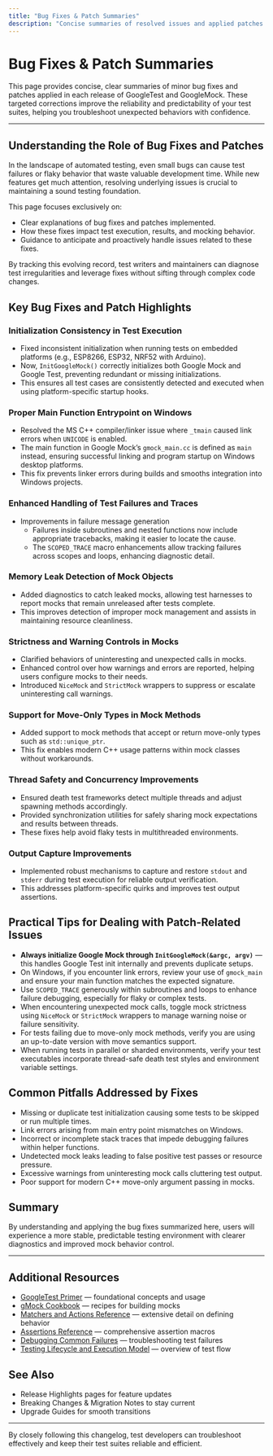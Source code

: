```yaml
---
title: "Bug Fixes & Patch Summaries"
description: "Concise summaries of resolved issues and applied patches in each release. Understanding these minor changes helps users troubleshoot unexpected test behavior and maximize suite reliability."
---
```


# Bug Fixes & Patch Summaries

This page provides concise, clear summaries of minor bug fixes and patches applied in each release of GoogleTest and GoogleMock. These targeted corrections improve the reliability and predictability of your test suites, helping you troubleshoot unexpected behaviors with confidence.

---

## Understanding the Role of Bug Fixes and Patches

In the landscape of automated testing, even small bugs can cause test failures or flaky behavior that waste valuable development time. While new features get much attention, resolving underlying issues is crucial to maintaining a sound testing foundation.

This page focuses exclusively on:

- Clear explanations of bug fixes and patches implemented.
- How these fixes impact test execution, results, and mocking behavior.
- Guidance to anticipate and proactively handle issues related to these fixes.

By tracking this evolving record, test writers and maintainers can diagnose test irregularities and leverage fixes without sifting through complex code changes.

## Key Bug Fixes and Patch Highlights

### Initialization Consistency in Test Execution
- Fixed inconsistent initialization when running tests on embedded platforms (e.g., ESP8266, ESP32, NRF52 with Arduino).
- Now, `InitGoogleMock()` correctly initializes both Google Mock and Google Test, preventing redundant or missing initializations.
- This ensures all test cases are consistently detected and executed when using platform-specific startup hooks.

### Proper Main Function Entrypoint on Windows
- Resolved the MS C++ compiler/linker issue where `_tmain` caused link errors when `UNICODE` is enabled.
- The main function in Google Mock’s `gmock_main.cc` is defined as `main` instead, ensuring successful linking and program startup on Windows desktop platforms.
- This fix prevents linker errors during builds and smooths integration into Windows projects.

### Enhanced Handling of Test Failures and Traces
- Improvements in failure message generation 
  - Failures inside subroutines and nested functions now include appropriate tracebacks, making it easier to locate the cause.
  - The `SCOPED_TRACE` macro enhancements allow tracking failures across scopes and loops, enhancing diagnostic detail.

### Memory Leak Detection of Mock Objects
- Added diagnostics to catch leaked mocks, allowing test harnesses to report mocks that remain unreleased after tests complete.
- This improves detection of improper mock management and assists in maintaining resource cleanliness.

### Strictness and Warning Controls in Mocks
- Clarified behaviors of uninteresting and unexpected calls in mocks.
- Enhanced control over how warnings and errors are reported, helping users configure mocks to their needs.
- Introduced `NiceMock` and `StrictMock` wrappers to suppress or escalate uninteresting call warnings.

### Support for Move-Only Types in Mock Methods
- Added support to mock methods that accept or return move-only types such as `std::unique_ptr`.
- This fix enables modern C++ usage patterns within mock classes without workarounds.

### Thread Safety and Concurrency Improvements
- Ensured death test frameworks detect multiple threads and adjust spawning methods accordingly.
- Provided synchronization utilities for safely sharing mock expectations and results between threads.
- These fixes help avoid flaky tests in multithreaded environments.

### Output Capture Improvements
- Implemented robust mechanisms to capture and restore `stdout` and `stderr` during test execution for reliable output verification.
- This addresses platform-specific quirks and improves test output assertions.

## Practical Tips for Dealing with Patch-Related Issues

- **Always initialize Google Mock through `InitGoogleMock(&argc, argv)`** — this handles Google Test init internally and prevents duplicate setups.
- On Windows, if you encounter link errors, review your use of `gmock_main` and ensure your main function matches the expected signature.
- Use `SCOPED_TRACE` generously within subroutines and loops to enhance failure debugging, especially for flaky or complex tests.
- When encountering unexpected mock calls, toggle mock strictness using `NiceMock` or `StrictMock` wrappers to manage warning noise or failure sensitivity.
- For tests failing due to move-only mock methods, verify you are using an up-to-date version with move semantics support.
- When running tests in parallel or sharded environments, verify your test executables incorporate thread-safe death test styles and environment variable settings.

## Common Pitfalls Addressed by Fixes

- Missing or duplicate test initialization causing some tests to be skipped or run multiple times.
- Link errors arising from main entry point mismatches on Windows.
- Incorrect or incomplete stack traces that impede debugging failures within helper functions.
- Undetected mock leaks leading to false positive test passes or resource pressure.
- Excessive warnings from uninteresting mock calls cluttering test output.
- Poor support for modern C++ move-only argument passing in mocks.

## Summary

By understanding and applying the bug fixes summarized here, users will experience a more stable, predictable testing environment with clearer diagnostics and improved mock behavior control.

---

## Additional Resources

- [GoogleTest Primer](primer.md) — foundational concepts and usage
- [gMock Cookbook](gmock_cook_book.md) — recipes for building mocks
- [Matchers and Actions Reference](reference/mocking-apis/matchers-actions.md) — extensive detail on defining behavior
- [Assertions Reference](reference/assertions.md) — comprehensive assertion macros
- [Debugging Common Failures](guides/real-world-patterns/debugging-common-failures.md) — troubleshooting test failures
- [Testing Lifecycle and Execution Model](concepts/core-architecture/test-lifecycle.md) — overview of test flow

## See Also

- Release Highlights pages for feature updates
- Breaking Changes & Migration Notes to stay current
- Upgrade Guides for smooth transitions

---

By closely following this changelog, test developers can troubleshoot effectively and keep their test suites reliable and efficient.